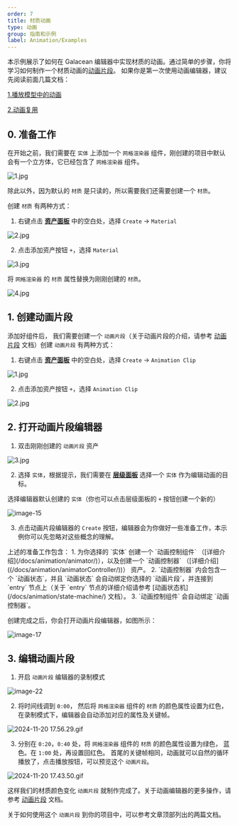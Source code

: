```yaml
---
order: 7
title: 材质动画
type: 动画
group: 指南和示例
label: Animation/Examples
---
```


本示例展示了如何在 Galacean 编辑器中实现材质的动画。通过简单的步骤，你将学习如何制作一个材质动画的[动画片段](/docs/animation/clip)。
如果你是第一次使用动画编辑器，建议先阅读前面几篇文档：

[1.播放模型中的动画](/docs/animation/examples/playAnimation/)

[2.动画复用](/docs/animation/examples/reuseAnimation/)

## 0. 准备工作
在开始之前，我们需要在 `实体` 上添加一个 `网格渲染器` 组件，刚创建的项目中默认会有一个立方体，它已经包含了 `网格渲染器` 组件。

![1.jpg](https://mdn.alipayobjects.com/huamei_3zduhr/afts/img/A*pN-yRK0i-OIAAAAAAAAAAAAADsJ_AQ/original)

除此以外，因为默认的 `材质` 是只读的，所以需要我们还需要创建一个 `材质`。

创建 `材质` 有两种方式：
1. 右键点击 **[资产面板](/docs/assets/interface)** 中的空白处，选择 `Create` -> `Material`

![2.jpg](https://mdn.alipayobjects.com/huamei_3zduhr/afts/img/A*1ox2RKV31u4AAAAAAAAAAAAADsJ_AQ/original)

2. 点击添加资产按钮 `+`，选择 `Material`

![3.jpg](https://mdn.alipayobjects.com/huamei_3zduhr/afts/img/A*zt3PRb2LsagAAAAAAAAAAAAADsJ_AQ/original)

将 `网格渲染器` 的 `材质` 属性替换为刚刚创建的 `材质`。

![4.jpg](https://mdn.alipayobjects.com/huamei_3zduhr/afts/img/A*vISSRpxf6PUAAAAAAAAAAAAADsJ_AQ/original)

## 1. 创建动画片段
添加好组件后， 我们需要创建一个 `动画片段`（关于动画片段的介绍，请参考 [动画片段](/docs/animation/clip) 文档）创建 `动画片段` 有两种方式：
1. 右键点击 **[资产面板](/docs/assets/interface)** 中的空白处，选择 `Create` -> `Animation Clip`

![1.jpg](https://mdn.alipayobjects.com/huamei_3zduhr/afts/img/A*XK28Qr2GX6UAAAAAAAAAAAAADsJ_AQ/original)

2. 点击添加资产按钮 `+`，选择 `Animation Clip`

![2.jpg](https://mdn.alipayobjects.com/huamei_3zduhr/afts/img/A*Dws0TriVVakAAAAAAAAAAAAADsJ_AQ/original)

## 2. 打开动画片段编辑器

1. 双击刚刚创建的 `动画片段` 资产

![3.jpg](https://mdn.alipayobjects.com/huamei_3zduhr/afts/img/A*w4ReS7ijXgcAAAAAAAAAAAAADsJ_AQ/original)

2. 选择 `实体`，根据提示，我们需要在 **[层级面板](/docs/interface/hierarchy)** 选择一个 `实体` 作为编辑动画的目标。

选择编辑器默认创建的 `实体`（你也可以点击层级面板的 `+` 按钮创建一个新的）

![image-15](https://mdn.alipayobjects.com/huamei_3zduhr/afts/img/A*zRAgTYOTU70AAAAAAAAAAAAADsJ_AQ/original)

3. 点击动画片段编辑器的 `Create` 按钮，编辑器会为你做好一些准备工作，本示例你可以先忽略对这些概念的理解。

<Callout type="info">
上述的准备工作包含：
1. 为你选择的 `实体` 创建一个 `动画控制组件` （[详细介绍](/docs/animation/animator/)），以及创建一个 `动画控制器` （[详细介绍]((/docs/animation/animatorController/))） 资产。
2. `动画控制器` 内会包含一个 `动画状态`，并且 `动画状态` 会自动绑定你选择的 `动画片段`，并连接到 `entry` 节点上（关于 `entry` 节点的详细介绍请参考 [动画状态机](/docs/animation/state-machine/) 文档）。
3. `动画控制组件` 会自动绑定 `动画控制器`。
</Callout>

创建完成之后，你会打开动画片段编辑器，如图所示：

![image-17](https://mdn.alipayobjects.com/huamei_3zduhr/afts/img/A*dWJDSbxaYCYAAAAAAAAAAAAADsJ_AQ/original)


## 3. 编辑动画片段

1. 开启 `动画片段` 编辑器的录制模式

![image-22](https://mdn.alipayobjects.com/huamei_3zduhr/afts/img/A*S4jNRZ-Ia7AAAAAAAAAAAAAADsJ_AQ/original)

2. 将时间线调到 `0:00`， 然后将 `网格渲染器` 组件的 `材质` 的颜色属性设置为红色，在录制模式下，编辑器会自动添加对应的属性及关键帧。

![2024-11-20 17.56.29.gif](https://mdn.alipayobjects.com/huamei_3zduhr/afts/img/A*N6WqR4SRxCgAAAAAAAAAAAAADsJ_AQ/original)

3. 分别在 `0:20`，`0:40` 处，将 `网格渲染器` 组件的 `材质` 的颜色属性设置为绿色， 蓝色。在 `1:00` 处，再设置回红色。
首尾的关键帧相同，动画就可以自然的循环播放了，点击播放按钮，可以预览这个 `动画片段`。

![2024-11-20 17.43.50.gif](<https://mdn.alipayobjects.com/huamei_3zduhr/afts/img/A*mQOgR6L3NjYAAAAAAAAAAAAADsJ_AQ/original>)

这样我们的材质颜色变化 `动画片段` 就制作完成了。关于动画编辑器的更多操作，请参考 [动画片段](/docs/animation/clip) 文档。

关于如何使用这个 `动画片段` 到你的项目中，可以参考文章顶部列出的两篇文档。







